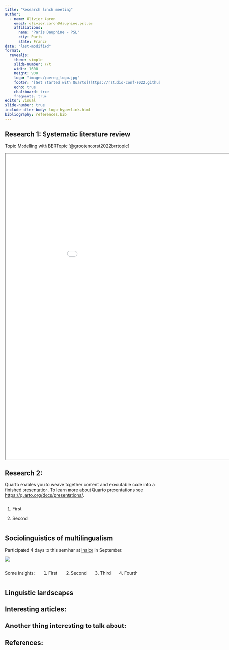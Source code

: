 ```yaml
---
title: "Research lunch meeting"
author:
  - name: Olivier Caron
    email: olivier.caron@dauphine.psl.eu
    affiliations: 
      name: "Paris Dauphine - PSL"
      city: Paris
      state: France
date: "last-modified"
format:
  revealjs:
    theme: simple
    slide-number: c/t
    width: 1600
    height: 900
    logo: "images/govreg_logo.jpg"
    footer: "[Get started with Quarto](https://rstudio-conf-2022.github.io/get-started-quarto/)"
    echo: true
    chalkboard: true
    fragments: true
editor: visual
slide-number: true
include-after-body: logo-hyperlink.html
bibliography: references.bib
---
```


## Research 1: Systematic literature review

Topic Modelling with BERTopic [@grootendorst2022bertopic]

```{=html}
<iframe src="topics_bge.html" width="1000" height="1000" title="Webpage example"></iframe>
```
## Research 2:

Quarto enables you to weave together content and executable code into a finished presentation. To learn more about Quarto presentations see <https://quarto.org/docs/presentations/>.

::: {.column width="50%"}
1.  First

::: fragment
2.  Second
:::
:::

## Sociolinguistics of multilingualism

Participated 4 days to this seminar at [Inalco](http://www.inalco.fr/ "Institut national des langues et civilisations orientales") in September.

[![](images/sociomul_inalco.jpg){fig-alt="Intensive seminar on the sociolinguistics of multilingualism"}](https://sociomul.sciencesconf.org/)

::: columns
Some insights:

::: {.fragment .fade-in}
1.  First
:::

::: {.fragment .fade-up}
2.  Second
:::

::: {.fragment .fade-left}
3.  Third
:::

::: {.fragment .fade-right}
4.  Fourth
:::
:::

## Linguistic landscapes

## Interesting articles:

## Another thing interesting to talk about:

## References:
